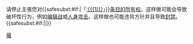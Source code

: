 {{{icon|[[File:Nuvola apps important.svg|25px]] }}}请停止主張您对{{<includeonly>safesubst:</includeonly>#if:{{{1|}}}|「[[:{{{1}}}]]」}}[[WP:OWN|条目的所有权]]。这样做可能会导致破坏性行为，例如[[Wikipedia:编辑战|编辑战]]或[[Wikipedia:不要人身攻击|人身攻击]]。这样做也可能违背方针并且导致[[WP:BP|封禁]]。{{<includeonly>safesubst:</includeonly>#if:{{{2|}}}|{{{2}}}|}} <!-- Template:uw-own3 --><noinclude>
{{Templatesnotice|series = uw-own|max = 3|s1 = uw-o3}}
[[Category:用戶警告模板|擁]]
</noinclude>